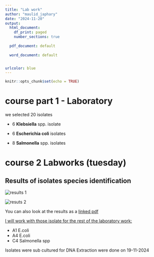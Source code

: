 ```yaml
---
title: "Lab work"
author: "maulid_japhary"
date: "2024-11-20"
output:
  html_document:
    df_print: paged
    number_sections: true
    
  pdf_document: default
  
  word_document: default


urlcolor: blue
---
```


```r
knitr::opts_chunk$set(echo = TRUE)
```

# course part 1 - Laboratory

we selected 20 isolates

- 6 **Klebsiella** spp. isolate

- 6 **Escherichia coli** isolates

- 8 **Salmonella** spp. isolates 

# course 2 Labworks (tuesday)

## Results of isolates species identification


<!-- 
This is to view an image/file when knitted
![integrated pdf](Files/VITECK_RESULTS19_11_2024.pdf)
-->


![results 1](Files/VITECK_RESULTS19_11_2024_1.png)
</br>

![resuts 2](Files/VITECK_RESULTS19_11_2024_2.png)
</br>

You can also look at the results as a
[linked pdf](Files/VITECK_RESULTS19_11_2024.pdf)

<!-- ![](Files/VITECK/RESULTS19_11_2024.pdf) -->
<u>I will work with those isolate for the rest of the laboratory work:</u>

- A1 E.coli
- A4 E.coli
- C4 Salmonella spp

Isolates were sub cultured for DNA Extraction were done on 19-11-2024

